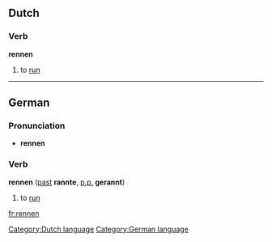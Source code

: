 == Dutch ==
===Verb===
'''rennen'''

# to [[run]]

[[Category:Dutch language]]

----
==German==
===Pronunciation===
*'''rennen''' {{IPA|[&#712;&#641;&#603;n&#601;n]}}
===Verb===
'''rennen''' ([[past]] '''rannte''', [[past participle|p.p.]] '''gerannt''')

#to [[run]]

[[Category:German language]]

[[fr:rennen]]